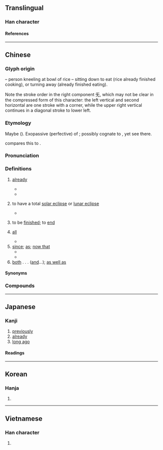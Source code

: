 {{also|旣}}
{{character info}}
{{character info|0xfa42}}
==Translingual==

===Han character===
{{Han char|rn=71|rad=无|as=05|sn=9|snjk=10|four=71714|canj=AIMVU|ids=⿲⿰𠄌彐丶旡}}

====References====
{{Han ref|kx=0485.310|dkj=13721|dj=0848.030|hdz=21148.010|uh=65E2|ud=26082|bh=AC4A|bd=44106}}
{{Han ref|uh=FA42}}

----

==Chinese==
{{zh-forms|t2=旣|alt=旡-2nd round simp.}}

===Glyph origin===
{{Han etym}}
{{Han compound|皀|t1=bowl of rice|旡|t2=kneeling figure|ls=ic}} – person kneeling at bowl of rice – sitting down to eat (rice already finished cooking), or turning away (already finished eating).

Note the stroke order in the right component 旡, which may not be clear in the compressed form of this character: the left vertical and second horizontal are one stroke with a corner, while the upper right vertical continues in a diagonal stroke to lower left.

===Etymology===
Maybe {{der|zh|sit}} ({{zh-ref|Schuessler, 2007}}). Exopassive (perfective) of {{zh-l|訖|to finish}}; possibly cognate to {{zh-l|暨|to reach}}, yet see there.

{{zh-ref|Löffler (1966)}} compares this to {{cog|mro|ki||complete}}.

===Pronunciation===
{{zh-pron
|m=jì
|c=gei3
|h=pfs=ki
|md=gé
|mn=kì
|mc=y
|oc=y
|ma=
|cat=adv,a,prep
}}

===Definitions===
{{zh-hanzi}}

# [[already]]
#: {{zh-x|既往不咎|to let bygones be bygones}}
#* {{zh-x|克明 俊德，以 親 九族，九族 既 睦，平章 百姓。|[A]nd thence proceeded to the love of (all in) the nine classes of his kindred, who (thus) became harmonious. He (also) regulated and polished the people (of his domain).|ref=Shangshu}}
#* {{zh-x|^相-如 既 歸，^趙 王 以為{wéi} 賢 大夫，使 不 辱 於 諸侯，拜 ^相-如 為{wéi} 上大夫。||ref=Shiji}}
# {{lb|zh|obsolete}} to have a total [[solar eclipse]] or [[lunar eclipse]]
#* {{zh-x|秋 七月 壬辰 朔，日 有 食 之，既。|In autumn, in the seventh month, on [the day] Renchen, the first day of the moon, the sun was '''totally eclipsed'''.|ref=Zuozhuan-L}}
# {{lb|zh|literary}} to be [[finished]]; to [[end]]
# {{lb|zh|obsolete}} [[all]]
#* {{zh-x|彼 眾 我 寡，及 其 未 既 濟 也，請 擊 之。|They are many, and we are few. Pray let us attack them, before they have '''all''' crossed over.|ref=Zuozhuan-L}}
# [[since]]; [[as]]; [[now that]]
#* {{zh-x|使 同 乎 我 與 若 者 正 之，既 同 乎 我 與 若 矣，惡{wū} 能 正 之！|If I employ one who agrees with me, how can he, agreeing with me, do so correctly?|ref=Zhuangzi}}
#* {{zh-x|耶和華 ^神 對 蛇 說：「^你 既 做 了 這 事，就 必 受 咒詛，比 一切 的 牲畜{chù} 野獸 更甚！你 必 用 肚子{zi} 行走，終身 吃 土。」|And the LORD God said unto the serpent, '''Because''' thou hast done this, thou art cursed above all cattle, and above every beast of the field; upon thy belly shalt thou go, and dust shalt thou eat all the days of thy life|ref={{lang|zh|新標點和合本}} (Chinese Union Version with New Punctuation), {{lang|zh|創世記}} (Genesis) 3:14}}
# [[both]] . . . ([[and]]...); [[as well as]]
#: {{zh-x|既 聰明 又 漂亮|smart and pretty}}

====Synonyms====
{{zh-dial|已經}}

===Compounds===
{{zh-der|一如既往|不咎既往|不溯既往|一言既出|既笄|既醉|既是|既然|既成|既判力|既有|既不沙|既望|既定|既遂犯|既夕禮|既死魄|既得權|既生魄|既往不咎|東曦既駕|既而|既成事實|既得利益|食既|蝕既|既來之，則安之}}

{{zh-cat|Elementary}}

----

==Japanese==

===Kanji===
{{ja-kanji|grade=c|rs=无05}}

# [[previously]]
# [[already]]
# [[long ago]]

====Readings====
{{ja-readings
|goon=け
|kanon=き
|kun=つきる, すで-に
}}

----

==Korean==

===Hanja===
{{ko-hanja|hangeul=기|eumhun=|rv=gi|mr=ki|y=ki}}

# {{rfdef|ko|sort=无05}}

----

==Vietnamese==

===Han character===
{{vi-readings|reading=dĩ, kí, ký|rs=无05}}

# {{rfdef|vi|sort=无05}}